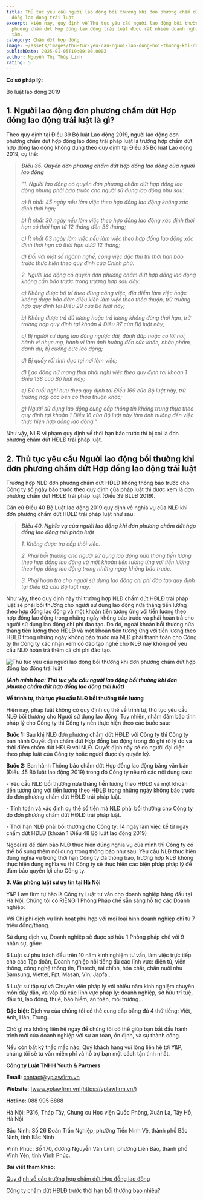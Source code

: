 ```yaml
---
title: Thủ tục yêu cầu người lao động bồi thường khi đơn phương chấm dứt hợp
  đồng lao động trái luật
excerpt: Hiện nay, quy định về Thủ tục yêu cầu người lao động bồi thường khi đơn
  phương chấm dứt Hợp đồng lao động trái luật được rất nhiều doanh nghiệp quan
  tâm.
category: Chấm dứt hợp đồng
image: ~/assets/images/thu-tuc-yeu-cau-nguoi-lao-dong-boi-thuong-khi-don-phuong-cham-dut-hop-dong-lao-dong-trai-luat.jpg
publishDate: 2025-01-05T19:09:00.000Z
author: Nguyễn Thị Thùy Linh
rating: 5
---
```

**Cơ sở pháp lý:**

Bộ luật lao động 2019

## 1. Người lao động đơn phương chấm dứt Hợp đồng lao động trái luật là gì?

Theo quy định tại Điều 39 Bộ luật Lao động 2019, người lao động đơn phương chấm dứt hợp đồng lao động trái pháp luật là trường hợp chấm dứt hợp đồng lao động không đúng theo quy định tại Điều 35 Bộ luật Lao động 2019, cụ thể:

> ***Điều 35. Quyền đơn phương chấm dứt hợp đồng lao động của người lao động***
>
> “*1. Người lao động có quyền đơn phương chấm dứt hợp đồng lao động nhưng phải báo trước cho người sử dụng lao động như sau:*
>
> *a) Ít nhất 45 ngày nếu làm việc theo hợp đồng lao động không xác định thời hạn;*
>
> *b) Ít nhất 30 ngày nếu làm việc theo hợp đồng lao động xác định thời hạn có thời hạn từ 12 tháng đến 36 tháng;*
>
> *c) Ít nhất 03 ngày làm việc nếu làm việc theo hợp đồng lao động xác định thời hạn có thời hạn dưới 12 tháng;*
>
> *d) Đối với một số ngành nghề, công việc đặc thù thì thời hạn báo trước thực hiện theo quy định của Chính phủ.*
>
> *2. Người lao động có quyền đơn phương chấm dứt hợp đồng lao động không cần báo trước trong trường hợp sau đây:*
>
> *a) Không được bố trí theo đúng công việc, địa điểm làm việc hoặc không được bảo đảm điều kiện làm việc theo thỏa thuận, trừ trường hợp quy định tại Điều 29 của Bộ luật này;*
>
> *b) Không được trả đủ lương hoặc trả lương không đúng thời hạn, trừ trường hợp quy định tại khoản 4 Điều 97 của Bộ luật này;*
>
> *c) Bị người sử dụng lao động ngược đãi, đánh đập hoặc có lời nói, hành vi nhục mạ, hành vi làm ảnh hưởng đến sức khỏe, nhân phẩm, danh dự; bị cưỡng bức lao động;*
>
> *d) Bị quấy rối tình dục tại nơi làm việc;*
>
> *đ) Lao động nữ mang thai phải nghỉ việc theo quy định tại khoản 1 Điều 138 của Bộ luật này;*
>
> *e) Đủ tuổi nghỉ hưu theo quy định tại Điều 169 của Bộ luật này, trừ trường hợp các bên có thỏa thuận khác;*
>
> *g) Người sử dụng lao động cung cấp thông tin không trung thực theo quy định tại khoản 1 Điều 16 của Bộ luật này làm ảnh hưởng đến việc thực hiện hợp đồng lao động.”*

Như vậy, NLĐ vi phạm quy định về thời hạn báo trước thì bị coi là đơn phương chấm dứt HĐLĐ trái pháp luật.

## 2. Thủ tục yêu cầu Người lao động bồi thường khi đơn phương chấm dứt Hợp đồng lao động trái luật

Trường hợp NLĐ đơn phương chấm dứt HĐLĐ không thông báo trước cho Công ty số ngày báo trước theo quy định của pháp luật thì được xem là đơn phương chấm dứt HĐLĐ trái pháp luật (Điều 39 BLLĐ 2019).

Căn cứ Điều 40 Bộ Luật lao động 2019 quy định về nghĩa vụ của NLĐ khi đơn phương chấm dứt HĐLĐ trái pháp luật như sau:

> ***Điều 40. Nghĩa vụ của người lao động khi đơn phương chấm dứt hợp đồng lao động trái pháp luật***
>
> *1. Không được trợ cấp thôi việc.*
>
> *2. Phải bồi thường cho người sử dụng lao động nửa tháng tiền lương theo hợp đồng lao động và một khoản tiền tương ứng với tiền lương theo hợp đồng lao động trong những ngày không báo trước.*
>
> *3. Phải hoàn trả cho người sử dụng lao động chi phí đào tạo quy định tại Điều 62 của Bộ luật này.*

Như vậy, theo quy định này thì trường hợp NLĐ chấm dứt HĐLĐ trái pháp luật sẽ phải bồi thường cho người sử dụng lao động nửa tháng tiền lương theo hợp đồng lao động và một khoản tiền tương ứng với tiền lương theo hợp đồng lao động trong những ngày không báo trước và phải hoàn trả cho người sử dụng lao động chi phí đào tạo. Do đó, ngoài khoản bồi thường nửa tháng tiền lương theo HĐLĐ và một khoản tiền tương ứng với tiền lương theo HĐLĐ trong những ngày không báo trước mà NLĐ phải thanh toán cho Công ty thì Công ty xác nhận xem có đào tạo nghề cho NLĐ này không để yêu cầu NLĐ hoàn trả thêm cả chi phí đào tạo.

![Thủ tục yêu cầu người lao động bồi thường khi đơn phương chấm dứt hợp đồng lao động trái luật](~/assets/images/thu-tuc-yeu-cau-nguoi-lao-dong-boi-thuong-khi-don-phuong-cham-dut-hop-dong-lao-dong-trai-luat-yplawfirm.jpg "Thủ tục yêu cầu người lao động bồi thường khi đơn phương chấm dứt hợp đồng lao động trái luật")

***(Ảnh minh họa: Thủ tục yêu cầu người lao động bồi thường khi đơn phương chấm dứt hợp đồng lao động trái luật)***

**Về trình tự, thủ tục yêu cầu NLĐ bồi thường tiền lương**

Hiện nay, pháp luật không có quy định cụ thể về trình tự, thủ tục yêu cầu NLĐ bồi thường cho Người sử dụng lao động. Tuy nhiên, nhằm đảm bảo tính pháp lý cho Công ty thì Công ty nên thực hiện theo các bước sau:

**Bước 1:** Sau khi NLĐ đơn phương chấm dứt HĐLĐ với Công ty thì Công ty ban hành Quyết định chấm dứt Hợp đồng lao động trong đó ghi rõ lý do và thời điểm chấm dứt HĐLĐ với NLĐ. Quyết định này sẽ do người đại diện theo pháp luật của Công ty hoặc người được ủy quyền ký.

**Bước 2:** Ban hành Thông báo chấm dứt Hợp đồng lao động bằng văn bản (Điều 45 Bộ luật lao động 2019) trong đó Công ty nêu rõ các nội dung sau:

\- Yêu cầu NLĐ bồi thường nửa tháng tiền lương theo HĐLĐ và một khoản tiền tương ứng với tiền lương theo HĐLĐ trong những ngày không báo trước do đơn phương chấm dứt HĐLĐ trái pháp luật.

\- Tính toán và xác định cụ thể số tiền mà NLĐ phải bồi thường cho Công ty do đơn phương chấm dứt HĐLĐ trái pháp luật.

\- Thời hạn NLĐ phải bồi thường cho Công ty: 14 ngày làm việc kể từ ngày chấm dứt HĐLĐ (khoản 1 Điều 48 Bộ luật lao động 2019)

Ngoài ra để đảm bảo NLĐ thực hiện đúng nghĩa vụ của mình thì Công ty có thể bổ sung thêm nội dung trong thông báo như sau: Yêu cầu NLĐ thực hiện đúng nghĩa vụ trong thời hạn Công ty đã thông báo, trường hợp NLĐ không thực hiện đúng nghĩa vụ thì Công ty sẽ thực hiện các biện pháp pháp lý để đảm bảo quyền lợi cho Công ty.

**3. Văn phòng luật sư uy tín tại Hà Nội**

Y&P Law firm tự hào là Công ty Luật tư vấn cho doanh nghiệp hàng đầu tại Hà Nội, Chúng tôi có RIÊNG 1 Phòng Pháp chế sẵn sàng hỗ trợ các Doanh nghiệp:

Với Chi phí dịch vụ linh hoạt phù hợp với mọi loại hình doanh nghiệp chỉ từ 7 triệu đồng/tháng.

Sử dụng dịch vụ, Doanh nghiệp sẽ được sở hữu 1 Phòng pháp chế với 9 nhân sự, gồm:

6 Luật sư phụ trách đều trên 10 năm kinh nghiệm tư vấn, làm việc trực tiếp cho các Tập đoàn, Doanh nghiệp nổi tiếng đủ các lĩnh vực: điện tử, viễn thông, công nghệ thông tin, Fintech, tài chính, hóa chất, chăn nuôi như Samsung, Viettel, Fpt, Masan, Vin, Japfa...

5 Luật sư tập sự và Chuyên viên pháp lý với nhiều năm kinh nghiệm chuyên môn dày dặn, va vấp đủ các lĩnh vực pháp lý: doanh nghiệp, sở hữu trí tuệ, đầu tư, lao động, thuế, bảo hiểm, an toàn, môi trường...

**Đặc biệt:** Dịch vụ của chúng tôi có thể cung cấp bằng đủ 4 thứ tiếng: Việt, Anh, Hàn, Trung..

Chờ gì mà không liên hệ ngay để chúng tôi có thể giúp bạn bắt đầu hành trình mới của doanh nghiệp với sự an toàn, ổn định, và sự thành công.

Nếu còn bất kỳ thắc mắc nào, Quý khách hàng vui lòng liên hệ tới Y&P, chúng tôi sẽ tư vấn miễn phí và hỗ trợ bạn một cách tận tình nhất.

**Công ty Luật TNHH Youth & Partners**

**Email**: contact@yplawfirm.vn

**Website**: [www.yplawfirm.vn](https://yplawfirm.vn/)

**Hotline**: 088 995 6888

Hà Nội: P316, Tháp Tây, Chung cư Học viện Quốc Phòng, Xuân La, Tây Hồ, Hà Nội

Bắc Ninh: Số 26 Đoàn Trần Nghiệp, phường Tiền Ninh Vệ, thành phố Bắc Ninh, tỉnh Bắc Ninh

Vĩnh Phúc: Số 170, đường Nguyễn Văn Linh, phường Liên Bảo, thành phố Vĩnh Yên, tỉnh Vĩnh Phúc.

**Bài viết tham khảo:**

[Quy định về các trường hợp chấm dứt Hợp đồng lao động](https://yplawfirm.vn/lao-dong/quy-dinh-ve-cham-dut-hop-dong-lao-dong)

[Công ty chấm dứt HĐLĐ trước thời hạn bồi thường bao nhiêu?](https://yplawfirm.vn/lao-dong/cong-ty-cham-dut-hdld-truoc-thoi-han-boi-thuong-bao-nhieu)[](https://yplawfirm.vn/lao-dong/quy-dinh-ve-cham-dut-hop-dong-lao-dong)
